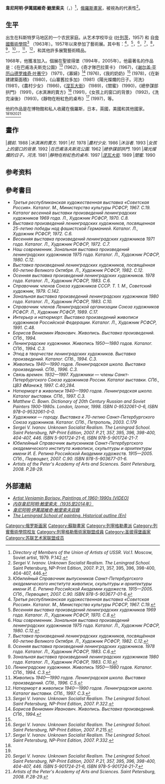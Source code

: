 {{roughtranslation|time=2015-01-08T08:00:42+00:00}}
{{Infobox Artist
| name          = 韋尼阿明·鮑里索夫
| image         = Borisov-Veniamin-Ivanovich-20bw.jpg
| imagesize     = 200px
| caption       = 
| birthname     = 
| birthdate     = {{Birth date|1935|4|16|mf=y}}
| location      = {{USSR}}[[科斯特罗马州|科斯特罗马州]][[蘇薩尼諾區|蘇薩尼諾區]]
| deathdate     = {{death date and age|2014|10|06|1935|4|16|mf=y}}
| deathplace    = [[聖彼得堡|聖彼得堡]]
| field         = [[绘画|绘画]]
| nationality   = [[俄羅斯|俄羅斯]]
| training      = [[帝國藝術學院|帝國藝術學院]]
| movement      = [[現實主義|現實主義]]，[[社会主义的现实主义|社會主義寫實主義]]
| works         = 
| patrons       = 
| awards        = 
}}

'''韋尼阿明·伊萬諾維奇·鮑里索夫 '''（{{lang-ru|Вениамин Иванович Борисов}}，{{bd|1935年|4月16日|2014年|10月6日|catIdx=Borisov}}）<ref>''Directory of Members of the Union of Artists of USSR. Vol.1.'' Moscow, Soviet artist, 1979. P.142.</ref>，[[俄羅斯|俄羅斯]][[畫家|畫家]]，被視為的代表性{{link-en|列宁格勒画派|Leningrad School of Painting}}<ref>''Sergei V. Ivanov. Unknown Socialist Realism. The Leningrad School.'' Saint Petersburg, NP-Print Edition, 2007. P.21, 357, 395, 396, 398-400, 404-407, 446.</ref>。

==生平==


出生在科斯特罗马地区的一个农民家庭。从艺术学校毕业 ([[叶列茨|叶列茨]]，1957) 和 自[[帝國藝術學院|帝國藝術學院]]<ref>''Юбилейный Справочник выпускников Санкт-Петербургского академического института живописи, скульптуры и архитектуры имени И. Е. Репина Российской Академии художеств. 1915—2005. СПб., Первоцвет, 2007. С.90. ISBN 978-5-903677-01-6.''</ref> （1963年）。1957年以來參加了藝術展。其中有：{{link-en|共和黨展《蘇俄》（1967）|Soviet Russia (exhibition, 1967)}}<ref>''Третья республиканская художественная выставка «Советская Россия». Каталог. М., Министерство культуры РСФСР, 1967. С.19.''</ref>，{{link-en|列寧格勒藝術家的傳統春季展 (1969)|Spring exhibition (Leningrad, 1969)}}<ref>''Весенняя выставка произведений ленинградских художников 1969 года. Каталог. Л., Художник РСФСР, 1970. C.8.''</ref>，{{link-en|區域展《當代》（1975）|"Our Contemporary" regional art exhibition (Leningrad, 1975)}}<ref>''Наш современник. Зональная выставка произведений ленинградских художников 1975 года. Каталог. Л., Художник РСФСР, 1980. C.12.''</ref>，{{link-en|藝術屬於人民（1977年）|Art belongs to the people (Leningrad, 1977)}}<ref>''Выставка произведений ленинградских художников, посвящённая 60-летию Великого Октября. Л., Художник РСФСР, 1982. С.12.''</ref>，{{link-en|傳統的秋季展會列寧格勒藝術家 (1978)|Autumn exhibition (Leningrad, 1978)}}<ref name="#1">''Осенняя выставка произведений ленинградских художников. 1978 года. Каталог. Л., Художник РСФСР, 1983. С.6.''</ref>，{{link-en|區域展（1980）|Regional Art exhibition (Leningrad, 1980)}}<ref>''Зональная выставка произведений ленинградских художников 1980 года. Каталог. Л., Художник РСФСР, 1983. C.10.''</ref>，{{link-en|列寧格勒藝術家。繪畫。1950-1990年 (1994)|Leningrad painting of 1950-1980s (Saint Petersburg, 1994)}}<ref name="#2">''Ленинградские художники. Живопись 1950—1980 годов. Каталог. СПб., 1994. С.3.''</ref>，{{link-en|列練習曲。1940至1980年。列寧格勒學校 (1994)|Etude in Leningrad painting of 1940-1980s (Saint Petersburg, 1994)}}，{{link-en|繪畫1940-1990期間。列寧格勒學校（1996）|Painting of 1940-1990s. The Leningrad School (Saint Petersburg, 1996)}}<ref>''Живопись 1940—1990 годов. Ленинградская школа. Выставка произведений. СПб., 1996. С.5.''</ref>，{{link-en|靜物畫在1940至1990年十年。列寧格勒學校（1997）|Still life of 1950-1990s. The Leningrad School (Saint Petersburg, 1997)}}<ref name="#3">''Натюрморт в живописи 1940—1990 годов. Ленинградская школа. Каталог выставки. СПб., 1997. С.3.''</ref>，和其他許多展覽藝術精品。

1968年，他獲准加入{{link-en|聖彼得堡藝術家聯盟|Saint Petersburg Union of Artists|俄羅斯聯邦藝術家聯盟列寧格勒分會}}。個展在聖彼得堡（1994年，2005年）。他最著名的作品是：《在巴甫洛夫斯克公園》<ref>''Sergei V. Ivanov. Unknown Socialist Realism. The Leningrad School. Saint Petersburg, NP-Print Edition, 2007. P.322.''</ref> (1962)，《奇才隊巴拉萊卡》 (1967)，《[[谢尔盖·亚历山德罗维奇·叶赛宁|谢尔盖·亚历山德罗维奇·叶赛宁]]》 (1971)，《寡婦》<ref>''Борисов Вениамин Иванович. Живопись. Выставка произведений. СПб., 1994.''</ref> (1976)，《我的奶奶》<ref name="#1"/> (1978)，《在新建建築面積》 (1980)，《山寨舊拉多加》 (1981)《陽光燦爛的日子。河洗》 (1981)，《農村少女》 (1986)，《[[涅瓦大街|涅瓦大街]]》 (1989)，《閨蜜》 (1990)，《總參謀部拱門》 (1991)，《冰淇淋的賣方》<ref>''Sergei V. Ivanov. Unknown Socialist Realism. The Leningrad School. Saint Petersburg, NP-Print Edition, 2007. P.215.''</ref> (1991)，《女孩上的窗口的背景》 (1992)，《洗完澡後》 (1993)，《靜物在粉紅色的桌布》<ref>''Sergei V. Ivanov. Unknown Socialist Realism. The Leningrad School. Saint Petersburg, NP-Print Edition, 2007. P.332.''</ref> (1997)，等。

他的作品是在博物館和私人收藏在俄羅斯，日本，英國，美國和其他國家。<ref name="#2"/><ref name="#3"/><ref>''Sergei V. Ivanov. Unknown Socialist Realism. The Leningrad School. Saint Petersburg, NP-Print Edition, 2007. P.21, 357, 395, 396, 398-400, 404-407, 446. ISBN 5-901724-21-6, ISBN 978-5-901724-21-7.''</ref><ref>''Artists of the Peter's Academy of Arts and Sciences. Saint Petersburg, 2008. P.28-29.''</ref>


==畫作==
<gallery widths=180 heights=200>
|''鏡前''. 1988
|''冰淇淋的賣方''. 1991
|''村''. 1978
|''農村少女''. 1986
|''沐浴者''. 1993
|''女孩上的窗口的背景''. 1992
|''在巴甫洛夫斯克公園''. 1962
|''總參謀部拱門''. 1991
|''陽光燦爛的日子。河洗''. 1981
|''靜物在粉紅色的桌布''. 1997
|''[[涅瓦大街|涅瓦大街]]''. 1989
|''閨蜜''. 1990
</gallery>

==参考资料==
{{Reflist|2}}

==參考書目==
* ''Третья республиканская художественная выставка «Советская Россия». Каталог. М., Министерство культуры РСФСР, 1967. С.19.''
* ''Каталог весенней выставки произведений ленинградских художников 1969 года. Л., Художник РСФСР, 1970. C.8.''
* ''Выставка произведений ленинградских художников, посвященная 25-летию победы над фашистской Германией. Каталог. Л., Художник РСФСР, 1972. С.6.''
* ''Весенняя выставка произведений ленинградских художников 1971 года. Каталог. Л., Художник РСФСР, 1972. С.7.''
* ''Наш современник. Зональная выставка произведений ленинградских художников 1975 года. Каталог. Л., Художник РСФСР, 1980. C.12.''
* ''Выставка произведений ленинградских художников, посвящённая 60-летию Великого Октября. Л., Художник РСФСР, 1982. С.12.''
* ''Осенняя выставка произведений ленинградских художников. 1978 года. Каталог. Л., Художник РСФСР, 1983. С.6.''
* ''Справочник членов Союза художников СССР. Т. 1. М., Советский художник, 1979. С.142.''
* ''Зональная выставка произведений ленинградских художников 1980 года. Каталог. Л., Художник РСФСР, 1983. C.10.''
* ''Справочник членов Ленинградской организации Союза художников РСФСР. Л., Художник РСФСР, 1989. С.17.''
* ''Интерьер и натюрморт. Выставка произведений живописи художников Российской Федерации. Каталог. Л., Художник РСФСР, 1991. С.48.''
* ''Борисов Вениамин Иванович. Живопись. Выставка произведений. СПб., 1994.''
* ''Ленинградские художники. Живопись 1950—1980 годов. Каталог. СПб., 1994. С.3.''
* ''Этюд в творчестве ленинградских художников. Выставка произведений. Каталог. СПб., 1994. С.3.''
* ''Живопись 1940—1990 годов. Ленинградская школа. Выставка произведений. СПб., 1996. С.3.''
* ''Связь времен. 1932—1997. Художники — члены Санкт-Петербургского Союза художников России. Каталог выставки. СПб., ЦВЗ 《Манеж》, 1997. С.40,284.''
* ''Натюрморт в живописи 1940—1990 годов. Ленинградская школа. Каталог выставки. СПб., 1997. С.3.''
* ''Matthew C. Bown. Dictionary of 20th Century Russian and Soviet Painters 1900-1980s. London, Izomar, 1998. ISBN 0-9532061-0-6, ISBN 978-0-9532061-0-0.''
* ''Художники — городу. Выставка к 70-летию Санкт-Петербургского Союза художников. Каталог. СПб., Петрополь, 2003. С.179''
* ''Sergei V. Ivanov. Unknown Socialist Realism. The Leningrad School. Saint Petersburg, NP-Print Edition, 2007. P.21, 357, 395, 396, 398-400, 404-407, 446. ISBN 5-901724-21-6, ISBN 978-5-901724-21-7.''
* ''Юбилейный Справочник выпускников Санкт-Петербургского академического института живописи, скульптуры и архитектуры имени И. Е. Репина Российской Академии художеств. 1915—2005. СПб., Первоцвет, 2007. С.90. ISBN 978-5-903677-01-6.''
* ''Artists of the Peter's Academy of Arts and Sciences. Saint Petersburg, 2008. P.28-29.''


==外部連結==
{{Commons|Veniamin Borisov}}
* [http://www.youtube.com/watch?v=rbtVgSCJNkI ''Artist Veniamin Borisov. Paintings of 1960-1990s (VIDEO)'']
* [http://www.arkartgallery.ru/seeexh.php?id=143 ''内存韋尼阿明·鮑里索夫（1935至2014年）''] {{Wayback|url=http://www.arkartgallery.ru/seeexh.php?id=143 |date=20141129211316 }}
* [http://www.leningradartist.com/search_r/b.htm#40 ''韋尼阿明·伊萬諾維奇·鮑里索夫目錄''] {{Wayback|url=http://www.leningradartist.com/search_r/b.htm#40 |date=20210120234855 }}
* [http://www.leningradartist.com/outline.htm ''The Leningrad School of painting. Historical outline (En)''] {{Wayback|url=http://www.leningradartist.com/outline.htm |date=20150212083902 }}

{{Expand English|Veniamin Borisov}}


{{列寧格勒藝術家聯盟成員}}

{{DEFAULTSORT:Борисов, Вениамин Иванович}}
[[Category:俄罗斯画家|Category:俄罗斯画家]]
[[Category:蘇聯畫家|Category:蘇聯畫家]]
[[Category:列寧格勒畫派|Category:列寧格勒畫派]]
[[Category:列賓藝術學院校友|Category:列賓藝術學院校友]]
[[Category:列寧格勒藝術家聯盟成員|Category:列寧格勒藝術家聯盟成員]]
[[Category:圣彼得堡画家|Category:圣彼得堡画家]]
[[Category:苏联艺术家联盟成员|Category:苏联艺术家联盟成员]]